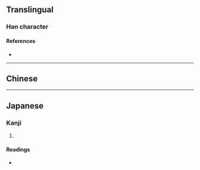 {{character info}}
==Translingual==

===Han character===
{{Han char|rn=44|rad=尸|as=07|sn=10|four=77241|canj=SYTJ|ids=⿸尸辛}}

====References====
* {{Han ref|kx=0302.120|dkj=07716|dj=0599.240|hdz=20976.050|uh=5C56|ud=23638|bh=D16A|bd=53610}}

----

==Chinese==
{{zh-see|犀|v}}

----

==Japanese==

===Kanji===
{{ja-kanji|grade=|rs=尸07}}

# {{rfdef|ja|sort=尸07}}

====Readings====
* {{ja-readings|on=[[せい]] (sei), [[さい]] (sai)|kun=[[やすむ]] (yasumu), [[かたい]] (katai)}}